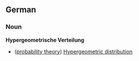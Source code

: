 ==German==
===Noun===
'''Hypergeometrische Verteilung'''
*([[probability theory]]) [[Hypergeometric distribution]]